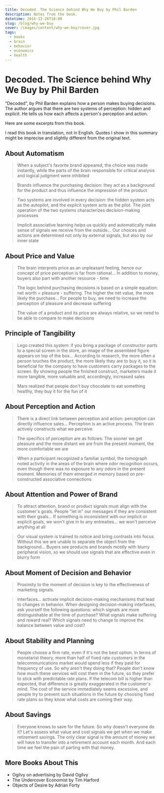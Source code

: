 ```yaml
---
title: Decoded. The Science behind Why We Buy by Phil Barden
description: Notes from the book.
datetime: 2016-12-26T18:00
slug: /blog/why-we-buy
cover: /images/content/why-we-buy/cover.jpg
tags:
  - books
  - brain
  - behavior
  - economics
  - health
---
```


# Decoded. The Science behind Why We Buy by Phil Barden

“Decoded”, by Phil Barden explains how a person makes buying decisions. The author argues that there are two systems of perception: hidden and explicit. He tells us how each affects a person's perception and action.

Here are some excerpts from this book.

<aside>
  I read this book in translation, not in English. Quotes I show in this summary might be imprecise
  and slightly different from the original text.
</aside>

## About Automatism

> When a subject's favorite brand appeared, the choice was made instantly, while the parts of the brain responsible for critical analysis and logical judgment were inhibited

> Brands influence the purchasing decision: they act as a background for the product and thus influence the impression of the product

> Two systems are involved in every decision: the hidden system acts as the autopilot, and the explicit system acts as the pilot. The joint operation of the two systems characterizes decision-making processes

> Implicit associative learning helps us quickly and automatically make sense of signals we receive from the outside... Our choices and actions are determined not only by external signals, but also by our inner state

## About Price and Value

> The brain interprets price as an unpleasant feeling, hence our concept of price perception is far from rational... In addition to money, buyers also part with another resource - time

> The logic behind purchasing decisions is based on a simple equation: net worth = pleasure - suffering. The higher the net value, the more likely the purchase... For people to buy, we need to increase the perception of pleasure and decrease suffering

> The value of a product and its price are always relative, so we need to be able to compare to make decisions

## Principle of Tangibility

> Lego created this system: if you bring a package of constructor parts to a special screen in the store, an image of the assembled figure appears on top of the box... According to research, the more often a person touches the product, the more likely they are to buy it, so it is beneficial for the company to have customers carry packages to the screen. By showing people the finished construct, marketers made it more tangible, more valuable and, accordingly, increased sales

> Mars realized that people don't buy chocolate to eat something healthy, they buy it for the fun of it

## About Perception and Action

> There is a direct link between perception and action: perception can directly influence sales... Perception is an active process. The brain actively constructs what we perceive

> The specifics of perception are as follows: The sooner we get pleasure and the more distant we are from the present moment, the more comfortable we are

> When a participant recognized a familiar symbol, the tomograph noted activity in the areas of the brain where odor recognition occurs, even though there was no exposure to any odors in the present moment. Memories of them emerged in memory based on pre-constructed associative connections

## About Attention and Power of Brand

> To attract attention, brand or product signals must align with the customer's goals. People "let in" our messages if they are consistent with their goals... If something is inconsistent with our implicit or explicit goals, we won't give in to any entreaties... we won't perceive anything at all

> Our visual system is trained to notice and bring contrasts into focus. Without this we are unable to separate the object from the background... Buyers see products and brands mostly with blurry peripheral vision, so we should use signals that are effective even in blurry form

## About Moment of Decision and Behavior

> Proximity to the moment of decision is key to the effectiveness of marketing signals.

> Interfaces... activate implicit decision-making mechanisms that lead to changes in behavior. When designing decision-making interfaces, ask yourself the following questions: which signals are more distinguishable at the time of purchase? What signals make suffering and reward real? Which signals need to change to improve the balance between value and cost?

## About Stability and Planning

> People choose a firm rate, even if it's not the best option. In terms of monetarist theory, more than half of fixed rate customers in the telecommunications market would spend less if they paid for frequency of use. So why aren't they doing that? People don't know how much these services will cost them in the future, so they prefer to stick with predictable rate plans. If the telecom bill is higher than expected, that difference is greatly exaggerated in the customer's mind. The cost of the service immediately seems excessive, and people try to prevent such situations in the future by choosing fixed rate plans so they know what costs are coming their way.

## About Savings

> Everyone knows to save for the future. So why doesn't everyone do it? Let's assess what value and cost signals we get when we make retirement savings. The only clear signal is the amount of money we will have to transfer into a retirement account each month. And each time we feel the pain of parting with that money.

## More Books About This

- Ogilvy on advertising by David Ogilvy
- The Undercover Economist by Tim Harford
- Objects of Desire by Adrian Forty
